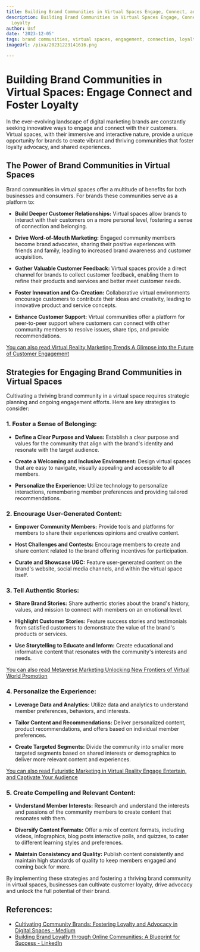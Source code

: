 ```yaml
---
title: Building Brand Communities in Virtual Spaces Engage, Connect, and Foster Loyalty
description: Building Brand Communities in Virtual Spaces Engage, Connect, and Foster
  Loyalty
author: Usf
date: '2023-12-05'
tags: brand communities, virtual spaces, engagement, connection, loyalty
imageUrl: /pixa/20231223141616.png

---
```

# Building Brand Communities in Virtual Spaces: Engage Connect and  Foster Loyalty

In the ever-evolving landscape of digital marketing brands are constantly seeking innovative ways to engage and connect with their customers. Virtual spaces, with their immersive and interactive nature, provide a unique opportunity  for brands to create vibrant and thriving communities  that foster loyalty advocacy, and shared experiences.

## The Power  of Brand Communities in Virtual Spaces

Brand communities in virtual spaces offer a multitude of benefits  for  both businesses  and consumers. For brands these  communities serve as a platform to:

-  **Build Deeper Customer  Relationships:** Virtual spaces allow brands to interact with their customers on a more personal level, fostering a sense of  connection and belonging.

- **Drive Word-of-Mouth Marketing:** Engaged  community members become brand advocates, sharing their positive experiences  with friends and family, leading to increased brand awareness and customer acquisition.

- **Gather  Valuable  Customer Feedback:** Virtual spaces provide  a direct channel  for brands to collect customer feedback,  enabling them  to  refine their products and services  and  better meet customer needs.

- **Foster Innovation  and Co-Creation:** Collaborative virtual environments encourage customers to contribute their ideas and creativity, leading  to innovative product and service concepts.

- **Enhance Customer Support:** Virtual communities offer a platform for peer-to-peer support where customers can connect with other community members to resolve issues, share tips, and provide recommendations.

[You can also read Virtual Reality Marketing  Trends A  Glimpse into the  Future of Customer Engagement](Virtual%20Reality%20Marketing%20Trends%20A%20Glimpse%20into%20the%20Future%20of%20Customer%20Engagement)


## Strategies for Engaging Brand Communities in Virtual Spaces

Cultivating a thriving brand community in a virtual space requires strategic planning and ongoing engagement efforts. Here are key strategies to consider:

### 1. Foster a Sense of  Belonging:

- **Define a Clear  Purpose and Values:** Establish a clear purpose and values for the community that align with the brand's identity and resonate with the target audience.

- **Create a Welcoming and Inclusive Environment:** Design virtual spaces that are easy to navigate, visually appealing and accessible to all members.

- **Personalize the Experience:** Utilize technology to personalize  interactions, remembering member preferences and providing tailored recommendations.

### 2. Encourage User-Generated Content:

- **Empower Community Members:** Provide  tools and platforms for members to  share their experiences opinions and  creative content.

- **Host Challenges and  Contests:** Encourage members to create and share content related to the brand offering incentives for participation.

- **Curate and Showcase UGC:** Feature user-generated content on the brand's  website, social media channels, and within the virtual space itself.

### 3. Tell Authentic  Stories:

- **Share Brand Stories:** Share authentic  stories about the brand's history, values, and mission to connect with  members on an emotional level.

- **Highlight Customer Stories:** Feature success stories  and testimonials from satisfied customers to demonstrate the value of the brand's products or services.

-  **Use Storytelling to  Educate and Inform:** Create  educational and informative content that resonates with the community's  interests and needs.

[You can also read Metaverse Marketing Unlocking New Frontiers of Virtual World  Promotion](Metaverse%20Marketing%20Unlocking%20New%20Frontiers%20of%20Virtual%20World%20Promotion)


###  4. Personalize the Experience:

-  **Leverage Data and Analytics:** Utilize data and analytics to understand member preferences, behaviors, and interests.

-  **Tailor Content and Recommendations:** Deliver personalized content, product recommendations, and offers based on individual member preferences.

- **Create Targeted Segments:** Divide the community into smaller more targeted segments based on shared  interests or demographics to deliver more relevant content and  experiences.

[You can also read  Futuristic Marketing in Virtual Reality Engage  Entertain, and Captivate Your Audience](Futuristic%20Marketing%20in%20Virtual%20Reality%20Engage%2C%20Entertain%2C%20and%20Captivate%20Your%20Audience)


###  5.  Create  Compelling and Relevant Content:

- **Understand Member Interests:** Research and understand the  interests and passions of the community members to create content that resonates with them.

- **Diversify  Content Formats:** Offer a mix of  content formats, including videos, infographics, blog posts interactive polls, and quizzes, to cater to different learning styles and preferences.

- **Maintain Consistency and  Quality:** Publish content consistently and maintain high  standards of quality to keep members engaged and coming back for more.

By implementing these strategies and fostering a  thriving brand community in  virtual spaces, businesses can cultivate customer loyalty,  drive advocacy and unlock  the  full potential of their brand.

## References:
- [Cultivating Community Brands: Fostering Loyalty and Advocacy in Digital Spaces - Medium](https://medium.com/@pammsoft.seo/cultivating-community-brands-fostering-loyalty-and-advocacy-in-digital-spaces-9b63e5be89be)
- [Building Brand Loyalty through Online Communities: A Blueprint for Success - LinkedIn](https://www.linkedin.com/pulse/building-brand-loyalty-through-online-communities-abiriba-nwaka-4mc5f?trk=public_post_main-feed-card_feed-article-content)
